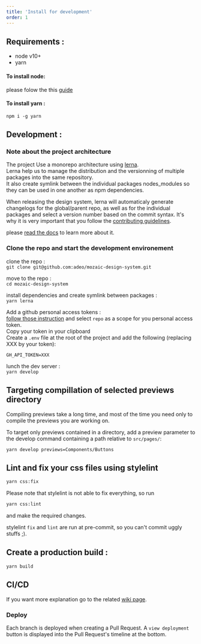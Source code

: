 ```yaml
---
title: 'Install for development'
order: 1
---
```


## Requirements :

- node v10+
- yarn

#### To install node:

please folow the this [guide](https://nodejs.org/en/download/package-manager/)

#### To install yarn :

`npm i -g yarn`

## Development :

### Note about the project architecture

The project Use a monorepo architecture using [lerna](https://github.com/lerna/lerna/).  
Lerna help us to manage the distribution and the versionning of multiple packages into the same repository.  
It also create symlink between the individual packages nodes_modules so they can be used in one another as npm dependencies.

When releasing the design system, lerna will automaticaly generate changelogs for the global/parent repo, as well as for the individual packages and select a version number based on the commit syntax. It's why it is very important that you follow the [contributing guidelines](/Contributing/GitConventions/).

please [read the docs](https://github.com/lerna/lerna/) to learn more about it.

### Clone the repo and start the development environement

clone the repo :  
`git clone git@github.com:adeo/mozaic-design-system.git`

move to the repo :  
`cd mozaic-design-system`

install dependencies and create symlink between packages :  
`yarn lerna`

Add a github personal access tokens :  
[follow those instruction](https://help.github.com/en/articles/creating-a-personal-access-token-for-the-command-line) and select `repo` as a scope for you personal access token.  
Copy your token in your clipboard  
Create a `.env` file at the root of the project and add the following (replacing XXX by your token):

```
GH_API_TOKEN=XXX
```

lunch the dev server :  
`yarn develop`

## Targeting compillation of selected previews directory

Compiling previews take a long time, and most of the time you need only to compile the previews you are working on.

To target only previews contained in a directory, add a preview parameter to the develop command containing a path relative to `src/pages/`:

`yarn develop previews=Components/Buttons`

## Lint and fix your css files using stylelint

```bash
yarn css:fix
```

Please note that stylelint is not able to fix everything, so run

```bash
yarn css:lint
```

and make the required changes.

stylelint `fix` and `lint` are run at pre-commit, so you can't commit uggly stuffs ;).

## Create a production build :

`yarn build`

## CI/CD

If you want more explanation go to the related [wiki page](https://github.com/adeo/mozaic-design-system/wiki/CI-CD).

### Deploy

Each branch is deployed when creating a Pull Request. A `view deployment` button is displayed into the Pull Request's timeline at the bottom.
